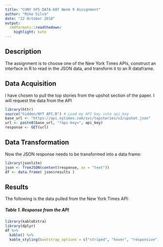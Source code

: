 ```yaml
---
title: "CUNY SPS DATA-607 Week 9 Assignment"
author: "Mike Silva"
date: "22 October 2018"
output:
  rmdformats::readthedown:
    highlight: kate
---
```


## Description

The assignment is to choose one of the New York Times APIs, construct an interface in R to read in the JSON data, and transform it to an R dataframe.

## Data Acquisition

I have chosen to pull the top stories from the upshot section of the paper.  I will request the data from the API

```r
library(httr)
source("hidden/NYT API.R") # Load my API key into api_key
base_url <- "https://api.nytimes.com/svc/topstories/v2/upshot.json"
url <- paste0(base_url, "?api-key=", api_key)
response <- GET(url)
```

## Data Transformation

Now the JSON response needs to be transformed into a data frame:

```r
library(jsonlite)
json <- fromJSON(content(response, as = "text"))
df <- data.frame( json$results )
```

## Results

The following is the data pulled from the New York Times API:

##### Table 1. Response from the API
```r
library(kableExtra)
library(dplyr)
df %>%
  kable() %>%
  kable_styling(bootstrap_options = c("striped", "hover", "responsive"))
```
